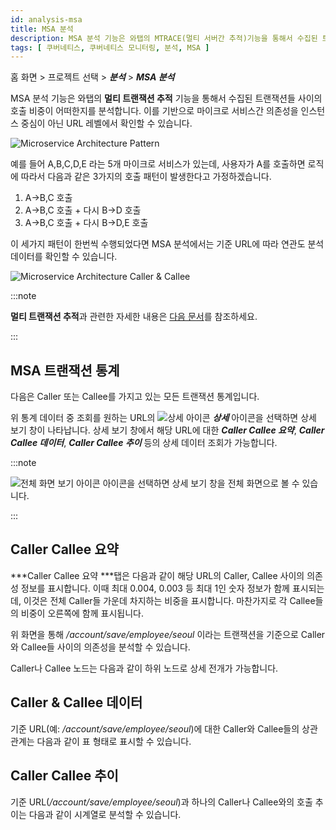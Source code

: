 ```yaml
---
id: analysis-msa
title: MSA 분석
description: MSA 분석 기능은 와탭의 MTRACE(멀티 서버간 추적)기능을 통해서 수집된 트랜잭션들 사이의 호출 비중이 어떠한지를 분석합니다.
tags: [ 쿠버네티스, 쿠버네티스 모니터링, 분석, MSA ]
---
```


홈 화면 > 프로젝트 선택 > ***분석*** > ***MSA 분석***

MSA 분석 기능은 와탭의 **멀티 트랜잭션 추적** 기능을 통해서 수집된 트랜잭션들 사이의 호출 비중이 어떠한지를 분석합니다. 이를 기반으로 마이크로 서비스간 의존성을 인스턴스 중심이 아닌 URL 레벨에서 확인할 수 있습니다.

![Microservice Architecture Pattern](https://img.whatap.io/media/images/whatap_application_analysis_msa_pattern.png)

예를 들어 A,B,C,D,E 라는 5개 마이크로 서비스가 있는데, 사용자가 A를 호출하면 로직에 따라서 다음과 같은 3가지의 호출 패턴이 발생한다고 가정하겠습니다. 

1. A→B,C 호출
1. A→B,C 호출 + 다시 B→D 호출
1. A→B,C 호출 + 다시 B→D,E 호출 

이 세가지 패턴이 한번씩 수행되었다면 MSA 분석에서는 기준 URL에 따라 연관도 분석 데이터를 확인할 수 있습니다.

![Microservice Architecture Caller & Callee](https://img.whatap.io/media/images/whatap_application_analysis_msa_caller_callee.png)

:::note

**멀티 트랜잭션 추적**과 관련한 자세한 내용은 [다음 문서](../java/trs-multi-trace)를 참조하세요.

:::


## MSA 트랜잭션 통계

다음은 Caller 또는 Callee를 가지고 있는 모든 트랜잭션 통계입니다.

<ImgLang img='whatap_application_analysis_msa_2.png' desc='MSA 분석' />

위 통계 데이터 중 조회를 원하는 URL의 ![상세 아이콘](/img/ic-pageview.svg) ***상세*** 아이콘을 선택하면 상세 보기 창이 나타납니다. 상세 보기 창에서 해당 URL에 대한 ***Caller Callee 요약***, ***Caller Callee 데이터***, ***Caller Callee 추이*** 등의 상세 데이터 조회가 가능합니다. 

:::note 

![전체 화면 보기 아이콘](/img/ico-detail-mode.svg) 아이콘을 선택하면 상세 보기 창을 전체 화면으로 볼 수 있습니다.

:::

## Caller Callee 요약

***Caller Callee 요약 ***탭은 다음과 같이 해당 URL의 Caller, Callee 사이의 의존성 정보를 표시합니다. 이때 최대 0.004, 0.003 등 최대 1인 숫자 정보가 함께 표시되는데, 이것은 전체 Caller들 가운데 차지하는 비중을 표시합니다. 마찬가지로 각 Callee들의 비중이 오른쪽에 함께 표시됩니다.

<ImgLang img='whatap_application_analysis_msa_3.png' desc='Caller Callee 요약' />

위 화면을 통해 */account/save/employee/seoul* 이라는 트랜잭션을 기준으로 Caller와 Callee들 사이의 의존성을 분석할 수 있습니다.

Caller나 Callee 노드는 다음과 같이 하위 노드로 상세 전개가 가능합니다.

<ImgLang img='whatap_application_analysis_msa_4.png' desc='Caller Callee 하위 노드 상세 전개' />

## Caller & Callee 데이터

기준 URL(예: */account/save/employee/seoul*)에 대한 Caller와 Callee들의 상관관계는 다음과 같이 표 형태로 표시할 수 있습니다.

<ImgLang img='whatap_application_analysis_msa_5.png' desc='Caller와 Callee들의 상관관계' />

## Caller Callee 추이

기준 URL(*/account/save/employee/seoul*)과 하나의 Caller나 Callee와의 호출 추이는 다음과 같이 시계열로 분석할 수 있습니다. 

<ImgLang img='whatap_application_analysis_msa_6.png' desc='Caller Callee 추이' />

<!-- 

>

위 화면은 /account/save/employee/seoul, /account/delete/division/daejun이라는 URL을 호출하는 추이가 어떠했는지 표현한 것입니다.

-->